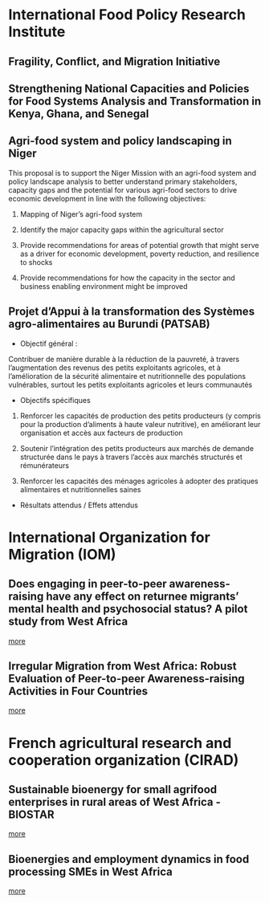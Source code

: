 
# International Food Policy Research Institute


## Fragility, Conflict, and Migration Initiative

## Strengthening National Capacities and Policies for Food Systems Analysis and Transformation in Kenya, Ghana, and Senegal

## Agri-food system and policy landscaping in Niger

This proposal is to support the Niger Mission with an agri-food system and policy landscape analysis to better understand primary stakeholders, capacity gaps and the potential for various agri-food sectors to drive economic development in line with the following objectives:

1.  Mapping of Niger's agri-food system

<!-- -->

2.  Identify the major capacity gaps within the agricultural sector

<!-- -->

3.  Provide recommendations for areas of potential growth that might serve as a driver for economic development, poverty reduction, and resilience to shocks

<!-- -->

4.  Provide recommendations for how the capacity in the sector and business enabling environment might be improved

## Projet d'Appui à la transformation des Systèmes agro-alimentaires au Burundi (PATSAB)

-   Objectif général :

Contribuer de manière durable à la réduction de la pauvreté, à travers l'augmentation des revenus des petits exploitants agricoles, et à l'amélioration de la sécurité alimentaire et nutritionnelle des populations vulnérables, surtout les petits exploitants agricoles et leurs communautés

-   Objectifs spécifiques

1.  Renforcer les capacités de production des petits producteurs (y compris pour la production d'aliments à haute valeur nutritive), en améliorant leur organisation et accès aux facteurs de production

2.  Soutenir l'intégration des petits producteurs aux marchés de demande structurée dans le pays à travers l'accès aux marchés structurés et rémunérateurs

3.  Renforcer les capacités des ménages agricoles à adopter des pratiques alimentaires et nutritionnelles saines

-   Résultats attendus / Effets attendus

# International Organization for Migration (IOM)


## Does engaging in peer-to-peer awareness-raising have any effect on returnee migrants' mental health and psychosocial status? A pilot study from West Africa

[more](https://publications.iom.int/books/does-engaging-peer-peer-awarenessraising-have-any-effect-returnee-migrants-mental-health-and)

## Irregular Migration from West Africa: Robust Evaluation of Peer-to-peer Awareness-raising Activities in Four Countries

[more](https://publications.iom.int/books/irregular-migration-west-africa-robust-evaluation-peer-peer-awareness-raising-activities-four)


# French agricultural research and cooperation organization (CIRAD)

## Sustainable bioenergy for small agrifood enterprises in rural areas of West Africa - BIOSTAR

[more](https://www.cirad.fr/en/worldwide/cirad-worldwide/projects/biostar-project)

## Bioenergies and employment dynamics in food processing SMEs in West Africa

[more](https://econpapers.repec.org/paper/haljournl/hal-03704685.htm)
